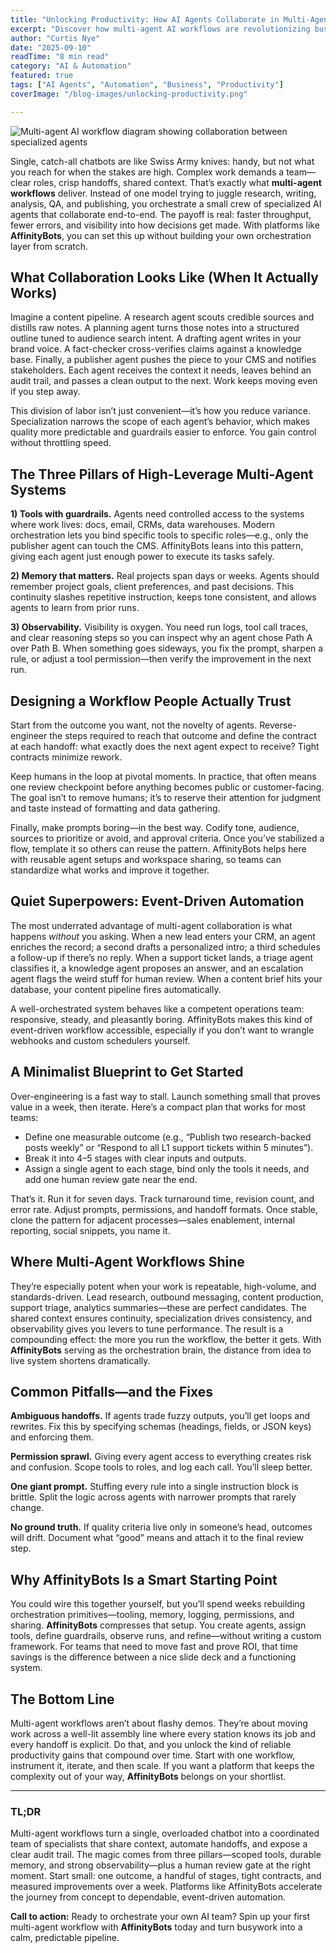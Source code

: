 ```yaml
---
title: "Unlocking Productivity: How AI Agents Collaborate in Multi-Agent Workflows"
excerpt: "Discover how multi-agent AI workflows are revolutionizing business productivity by enabling specialized agents to work together seamlessly."
author: "Curtis Nye"
date: "2025-09-10"
readTime: "8 min read"
category: "AI & Automation"
featured: true
tags: ["AI Agents", "Automation", "Business", "Productivity"]
coverImage: "/blog-images/unlocking-productivity.png"

---
```


<Image
  src="/blog-images/unlocking-productivity.png"
  alt="Multi-agent AI workflow diagram showing collaboration between specialized agents"
  width={800}
  height={400}
  className="w-full h-auto rounded-lg mb-8"
  sizes="(max-width: 768px) 100vw, (max-width: 1200px) 80vw, 70vw"
  priority
/>

Single, catch-all chatbots are like Swiss Army knives: handy, but not what you reach for when the stakes are high. Complex work demands a team—clear roles, crisp handoffs, shared context. That’s exactly what **multi-agent workflows** deliver. Instead of one model trying to juggle research, writing, analysis, QA, and publishing, you orchestrate a small crew of specialized AI agents that collaborate end-to-end. The payoff is real: faster throughput, fewer errors, and visibility into how decisions get made. With platforms like **AffinityBots**, you can set this up without building your own orchestration layer from scratch.

## What Collaboration Looks Like (When It Actually Works)

Imagine a content pipeline. A research agent scouts credible sources and distills raw notes. A planning agent turns those notes into a structured outline tuned to audience search intent. A drafting agent writes in your brand voice. A fact-checker cross-verifies claims against a knowledge base. Finally, a publisher agent pushes the piece to your CMS and notifies stakeholders. Each agent receives the context it needs, leaves behind an audit trail, and passes a clean output to the next. Work keeps moving even if you step away.

This division of labor isn’t just convenient—it’s how you reduce variance. Specialization narrows the scope of each agent’s behavior, which makes quality more predictable and guardrails easier to enforce. You gain control without throttling speed.

## The Three Pillars of High-Leverage Multi-Agent Systems

**1) Tools with guardrails.** Agents need controlled access to the systems where work lives: docs, email, CRMs, data warehouses. Modern orchestration lets you bind specific tools to specific roles—e.g., only the publisher agent can touch the CMS. AffinityBots leans into this pattern, giving each agent just enough power to execute its tasks safely.

**2) Memory that matters.** Real projects span days or weeks. Agents should remember project goals, client preferences, and past decisions. This continuity slashes repetitive instruction, keeps tone consistent, and allows agents to learn from prior runs.

**3) Observability.** Visibility is oxygen. You need run logs, tool call traces, and clear reasoning steps so you can inspect why an agent chose Path A over Path B. When something goes sideways, you fix the prompt, sharpen a rule, or adjust a tool permission—then verify the improvement in the next run.

## Designing a Workflow People Actually Trust

Start from the outcome you want, not the novelty of agents. Reverse-engineer the steps required to reach that outcome and define the contract at each handoff: what exactly does the next agent expect to receive? Tight contracts minimize rework.

Keep humans in the loop at pivotal moments. In practice, that often means one review checkpoint before anything becomes public or customer-facing. The goal isn’t to remove humans; it’s to reserve their attention for judgment and taste instead of formatting and data gathering.

Finally, make prompts boring—in the best way. Codify tone, audience, sources to prioritize or avoid, and approval criteria. Once you’ve stabilized a flow, template it so others can reuse the pattern. AffinityBots helps here with reusable agent setups and workspace sharing, so teams can standardize what works and improve it together.

## Quiet Superpowers: Event-Driven Automation

The most underrated advantage of multi-agent collaboration is what happens *without* you asking. When a new lead enters your CRM, an agent enriches the record; a second drafts a personalized intro; a third schedules a follow-up if there’s no reply. When a support ticket lands, a triage agent classifies it, a knowledge agent proposes an answer, and an escalation agent flags the weird stuff for human review. When a content brief hits your database, your content pipeline fires automatically.

A well-orchestrated system behaves like a competent operations team: responsive, steady, and pleasantly boring. AffinityBots makes this kind of event-driven workflow accessible, especially if you don’t want to wrangle webhooks and custom schedulers yourself.

## A Minimalist Blueprint to Get Started

Over-engineering is a fast way to stall. Launch something small that proves value in a week, then iterate. Here’s a compact plan that works for most teams:

* Define one measurable outcome (e.g., “Publish two research-backed posts weekly” or “Respond to all L1 support tickets within 5 minutes”).
* Break it into 4–5 stages with clear inputs and outputs.
* Assign a single agent to each stage, bind only the tools it needs, and add one human review gate near the end.

That’s it. Run it for seven days. Track turnaround time, revision count, and error rate. Adjust prompts, permissions, and handoff formats. Once stable, clone the pattern for adjacent processes—sales enablement, internal reporting, social snippets, you name it.

## Where Multi-Agent Workflows Shine

They’re especially potent when your work is repeatable, high-volume, and standards-driven. Lead research, outbound messaging, content production, support triage, analytics summaries—these are perfect candidates. The shared context ensures continuity, specialization drives consistency, and observability gives you levers to tune performance. The result is a compounding effect: the more you run the workflow, the better it gets. With **AffinityBots** serving as the orchestration brain, the distance from idea to live system shortens dramatically.

## Common Pitfalls—and the Fixes

**Ambiguous handoffs.** If agents trade fuzzy outputs, you’ll get loops and rewrites. Fix this by specifying schemas (headings, fields, or JSON keys) and enforcing them.

**Permission sprawl.** Giving every agent access to everything creates risk and confusion. Scope tools to roles, and log each call. You’ll sleep better.

**One giant prompt.** Stuffing every rule into a single instruction block is brittle. Split the logic across agents with narrower prompts that rarely change.

**No ground truth.** If quality criteria live only in someone’s head, outcomes will drift. Document what “good” means and attach it to the final review step.

## Why AffinityBots Is a Smart Starting Point

You could wire this together yourself, but you’ll spend weeks rebuilding orchestration primitives—tooling, memory, logging, permissions, and sharing. **AffinityBots** compresses that setup. You create agents, assign tools, define guardrails, observe runs, and refine—without writing a custom framework. For teams that need to move fast and prove ROI, that time savings is the difference between a nice slide deck and a functioning system.

## The Bottom Line

Multi-agent workflows aren’t about flashy demos. They’re about moving work across a well-lit assembly line where every station knows its job and every handoff is explicit. Do that, and you unlock the kind of reliable productivity gains that compound over time. Start with one workflow, instrument it, iterate, and then scale. If you want a platform that keeps the complexity out of your way, **AffinityBots** belongs on your shortlist.

---

### TL;DR

Multi-agent workflows turn a single, overloaded chatbot into a coordinated team of specialists that share context, automate handoffs, and expose a clear audit trail. The magic comes from three pillars—scoped tools, durable memory, and strong observability—plus a human review gate at the right moment. Start small: one outcome, a handful of stages, tight contracts, and measured improvements over a week. Platforms like AffinityBots accelerate the journey from concept to dependable, event-driven automation.

**Call to action:** Ready to orchestrate your own AI team? Spin up your first multi-agent workflow with **AffinityBots** today and turn busywork into a calm, predictable pipeline.
